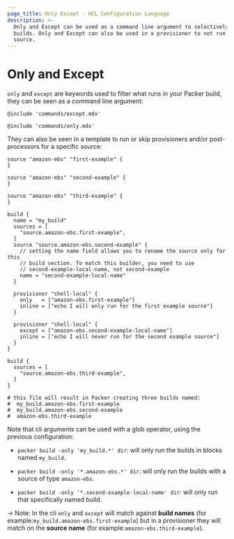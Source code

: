 ```yaml
---
page_title: Only Except - HCL Configuration Language
description: >-
  Only and Except can be used as a command line argument to selectively run
  builds. Only and Except can also be used in a provisioner to not run it for a
  source.
---
```


# Only and Except

`only` and `except` are keywords used to filter what runs in your Packer build,
they can be seen as a command line argument:

`@include 'commands/except.mdx'`

`@include 'commands/only.mdx'`

They can also be seen in a template to run or skip provisioners and/or
post-processors for a specific source:

```hcl
source "amazon-ebs" "first-example" {
}

source "amazon-ebs" "second-example" {
}

source "amazon-ebs" "third-example" {
}

build {
  name = "my_build"
  sources = [
    "source.amazon-ebs.first-example",
  ]
  source "source.amazon-ebs.second-example" {
    // setting the name field allows you to rename the source only for this
    // build section. To match this builder, you need to use
    // second-example-local-name, not second-example
    name = "second-example-local-name"
  }

  provisioner "shell-local" {
    only   = ["amazon-ebs.first-example"]
    inline = ["echo I will only run for the first example source"]
  }

  provisioner "shell-local" {
    except = ["amazon-ebs.second-example-local-name"]
    inline = ["echo I will never run for the second example source"]
  }
}

build {
  sources = [
    "source.amazon-ebs.third-example",
  ]
}

# this file will result in Packer creating three builds named:
#  my_build.amazon-ebs.first-example
#  my_build.amazon-ebs.second-example
#  amazon-ebs.third-example
```

Note that cli arguments can be used with a glob operator, using the previous
configuration:

- `packer build -only 'my_build.*' dir`: will only run the builds in blocks
  named `my_build`.

- `packer build -only '*.amazon-ebs.*' dir`: will only run the builds with a
  source of type `amazon-ebs`.

- `packer build -only '*.second-example-local-name' dir`: will only run that
  specifically named build.

-> Note: In the cli `only` and `except` will match against **build names** (for
example:`my_build.amazon-ebs.first-example`) but in a provisioner they will
match on the **source name** (for example:`amazon-ebs.third-example`).
